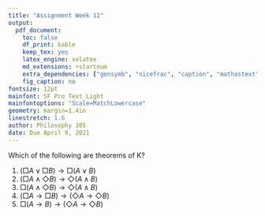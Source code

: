 ```yaml
---
title: "Assignment Week 12"
output:
  pdf_document:
    toc: false
    df_print: kable
    keep_tex: yes
    latex_engine: xelatex
    md_extensions: +startnum
    extra_dependencies: ["gensymb", "nicefrac", "caption", "mathastext"]
    fig_caption: no
fontsize: 12pt
mainfont: SF Pro Text Light
mainfontoptions: "Scale=MatchLowercase"
geometry: margin=1.4in
linestretch: 1.6
author: Philosophy 305
date: Due April 9, 2021
---
```


Which of the following are theorems of K?

1. $(\Box A \vee \Box B) \rightarrow \Box(A \vee B)$
2. $(\Box A \wedge \Diamond B) \rightarrow \Diamond(A \wedge B)$
3. $\Box (A \wedge \Diamond B) \rightarrow \Diamond(A \wedge B)$
4. $(\Box A \rightarrow \Box B) \rightarrow (\Diamond A \rightarrow \Diamond B)$
5. $\Box (A \rightarrow B) \rightarrow (\Diamond A \rightarrow \Diamond B)$